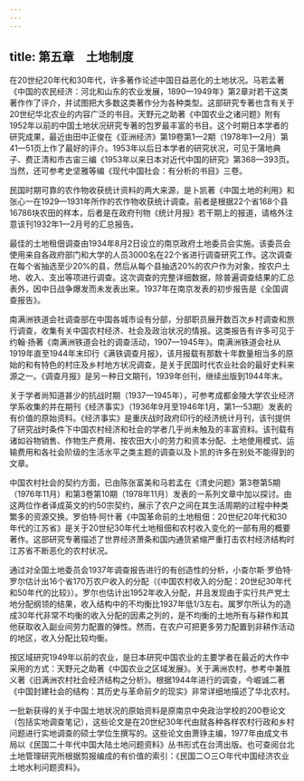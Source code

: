 ```yaml
---
---
---
```

title: 第五章　土地制度
---



在20世纪20年代和30年代，许多著作论述中国日益恶化的土地状况。马若孟著《中国的农民经济：河北和山东的农业发展，1890—1949年》第2章对若干这类著作作了评介，并试图把大多数这类著作分为各种类型。这部研究专著也含有关于20世纪华北农业的内容广泛的书目。天野元之助著《中国农业之诸问题》附有1952年以前的中国土地状况研究专著的包罗最丰富的书目。这个时期日本学者的研究成果，最近由田中正俊在《亚洲经济》第19卷第1—2期（1978年1—2月）第41—51页上作了最好的评介。1953年以后日本学者的研究状况，可见于蒲地典子、费正清和市古宙三编《1953年以来日本对近代中国的研究》第368—393页。当然，还可参考史坚雅等编《现代中国社会：有分析的书目》三卷。

民国时期可靠的农作物收获统计资料的两大来源，是卜凯著《中国土地的利用》和张心一在1929—1931年所作的农作物收获统计调查。前者是根据22个省168个县16786块农田的样本，后者是在政府刊物《统计月报》若干期上的报道，请格外注意该刊1932年1—2月号的汇总报告。

最佳的土地租佃调查由1934年8月2日设立的南京政府土地委员会实施。该委员会使用来自各政府部门和大学的人员3000名在22个省进行调查研究工作。这次调查在每个省抽选至少20%的县，然后从每个县抽选20%的农户作为对象，按农户土地、收入、支出等项进行调查。这次调查的完整详细数据，除普遍调查结果的汇总表外，因中日战争爆发而未发表出来。1937年在南京发表的初步报告是《全国调查报告》。

南满洲铁道会社调查部在中国各城市设有分部，分部职员展开数百次乡村调查和旅行调查，收集有关中国农村经济、社会及政治状况的情报。这类报告有许多可见于约翰·扬著《南满洲铁道会社的调查活动，1907—1945年》。南满洲铁道会社从1919年直至1944年末印行《满铁调查月报》，该月报载有那数十年数量相当多的原始的和有特色的村庄及乡村地方状况调查，是关于民国时代农业社会的最好史料来源之一。《调查月报》是另一种日文期刊，1939年创刊，继续出版到1944年末。

关于学者尚知道甚少的抗战时期（1937—1945年），可参考成都金陵大学农业经济学系收集的并在期刊《经济事实》（1936年9月至1946年1月，第1—53期）发表的有价值的原始资料。《经济事实》是重庆战时政府印行的经济统计月刊，该刊提供了研究战时条件下中国农村经济和社会的学者几乎尚未触及的丰富资料。该刊载有诸如谷物销售、作物生产费用、按农田大小的劳力和资本分配、土地使用模式、运输费用和各社会阶级的生活水平之类主题的调查以及卜凯的许多在别处不能得到的文章。

中国农村社会的契约方面，已由陈张富美和马若孟在《清史问题》第3卷第5期（1976年11月）和第3卷第10期（1978年11月）发表的一系列文章中加以探讨。由这两位作者译成英文的约50宗契约，展示了农户之间在其生活周期的过程中种类繁多的资源交换。罗伯特·阿什著《中国革命前的土地租佃：20世纪20年代和30年代的江苏省》是关于20世纪30年代土地租佃和农村收入变化的一部有用的概要著作。这部研究专著描述了世界经济萧条和国内通货紧缩严重打击农村经济结构时江苏省不断恶化的农村状况。

通过对全国土地委员会1937年调查报告进行的有创造性的分析，小查尔斯·罗伯特·罗尔估计出16个省170万农户收入的分配（《中国农村收入的分配：20世纪30年代和50年代的比较》）。罗尔也估计出1952年收入分配，并且发现由于实行共产党土地分配纲领的结果，收入结构中的不均衡比1937年低1/3左右。属罗尔所认为的造成30年代非常不均衡的收入分配的因素之列的，是不均衡的土地所有与耕作和其他获取收入副业间劳力配置的弹性。然而，在农户可把更多劳力配置到非耕作活动的地区，收入分配比较均衡。

按区域研究1949年以前的农业，是日本研究中国农业的主要学者在最近的大作中采用的方式：天野元之助著《中国农业之区域发展》。关于满洲农村，参考中兼胜义著《旧满洲农村社会经济结构之分析》。根据1944年进行的调查，今崛诚二著《中国封建社会的结构：其历史与革命前夕的现实》非常详细地描述了华北农村。

一批新获得的关于中国土地状况的原始资料是原南京中央政治学校的200卷论文（包括实地调查笔记），这些论文是在20世纪30年代由就各种各样农村行政和乡村问题进行实地调查的硕士学位生撰写的。这些论文由萧铮主编，1977年由成文书局以《民国二十年代中国大陆土地问题资料》丛书形式在台湾出版。也可查阅台北土地管理研究所根据剪报编成的有价值的索引：《民国二○三○年代中国经济农业土地水利问题资料》。